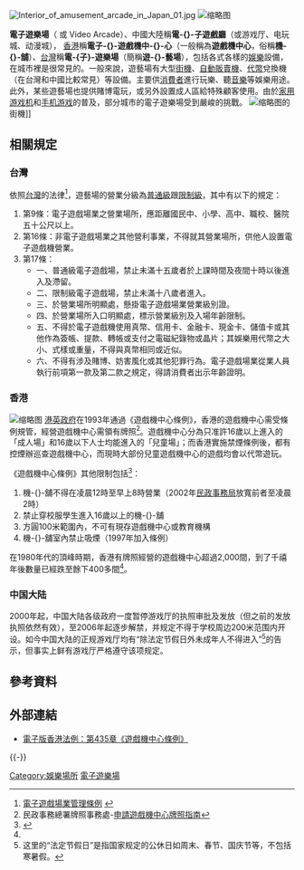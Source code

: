 {{noteTA
|1=zh-hans:电子游戏厅;zh-hk:遊戲機中心;zh-tw:電子遊樂場; 
|2=zh-hans:游戏厅;zh-hk:機舖;zh-tw:遊藝場; 
|3=zh-cn:街机;zh-tw:機台;zh-hk:街機;
}}
{{Expand |time=2009-09-09T09:02:22+00:00 }} 
[[File:Interior_of_amusement_arcade_in_Japan_01.jpg|thumb]]
[[File:Budapest,_Gozsdu_játékterem,_2.jpg|缩略图]]

'''電子遊樂場'''（{{lang-en|Amusement Arcade}} 或 Video Arcade）、中國大陸稱'''電-{}-子遊戲廳'''（或游戏厅、电玩城、动漫城），
[[香港|香港]]稱'''電子-{}-遊戲機中-{}-心'''（一般稱為'''遊戲機中心'''，俗稱'''機-{}-舖'''）、[[台灣|台灣]]稱'''電-{子}-遊樂場'''（簡稱'''遊-{}-藝場'''），包括各式各樣的[[娛樂|娛樂]]設備，在城市裡是很常見的。一般來說，遊藝場有大型[[街機|街機]]、[[自動販賣機|自動販賣機]]、[[代幣|代幣]]兌換機（在台灣和中國比較常見）等設備。主要供[[消費者|消費者]]進行玩樂、聽[[音樂|音樂]]等娛樂用途。此外，某些遊藝場也提供賭博電玩，或另外設置成人區給特殊顧客使用。由於[[家用游戏机|家用游戏机]]和[[手机游戏|手机游戏]]的普及，部分城市的電子遊樂場受到嚴峻的挑戰。
[[File:Musée_Mécanique_222.JPG|缩略图]]的街機]]

==相關規定==
===台灣===
依照[[台灣|台灣]]的法律<ref>[http://db.lawbank.com.tw/FLAW/FLAWDAT01.asp?lsid=FL011315 電子遊戲場業管理條例] {{webarchive|url=https://web.archive.org/web/20071024010845/http://db.lawbank.com.tw/FLAW/FLAWDAT01.asp?lsid=FL011315 |date=2007-10-24 }}</ref>，遊藝場的營業分級為[[普通級|普通級]]跟[[限制級|限制級]]，其中有以下的規定：
#第9條：電子遊戲場業之營業場所，應距離國民中、小學、高中、職校、醫院五十公尺以上。
#第16條：非電子遊戲場業之其他營利事業，不得就其營業場所，供他人設置電子遊戲機營業。
#第17條：
#*一、普通級電子遊戲場，禁止未滿十五歲者於上課時間及夜間十時以後進入及滯留。
#*二、限制級電子遊戲場，禁止未滿十八歲者進入。
#*三、於營業場所明顯處，懸掛電子遊戲場業營業級別證。
#*四、於營業場所入口明顯處，標示營業級別及入場年齡限制。
#*五、不得於電子遊戲機使用真幣、信用卡、金融卡、現金卡、儲值卡或其他作為簽帳、提款、轉帳或支付之電磁紀錄物或晶片；其娛樂用代幣之大小、式樣或重量，不得與真幣相同或近似。
#*六、不得有涉及賭博、妨害風化或其他犯罪行為。電子遊戲場業從業人員執行前項第一款及第二款之規定，得請消費者出示年齡證明。

===香港===
[[File:中環_Central_租庇利街_Jubilee_Street_創聲遊戲機中心_Chon_Shing_Game_Centre_霓虹燈招牌_Neon_Sign,_2019.jpg|缩略图]]
[[港英政府|港英政府]]在1993年通過《遊戲機中心條例》，香港的遊戲機中心需受條例規管，經營遊戲機中心需領有牌照<ref>民政事務總署牌照事務處-[http://www.hadla.gov.hk/el/filemanager/common/docs/forms/Guidance_Notes_on_Application_for_the_Grant_of_Amusement_Game_Centre_Licence_chi.pdf 申請遊戲機中心牌照指南]</ref>。遊戲機中心分為只准許16歲以上進入的「成人場」和16歲以下人士均能進入的「兒童場」；而香港實施禁煙條例後，都有控煙辦巡查遊戲機中心，而現時大部份兒童遊戲機中心的遊戲均會以代幣遊玩。

《遊戲機中心條例》其他限制包括<ref name=":0">{{Cite web|title=男孩的機舖時代：你鐘意打咩機？|url=http://www.popd.hk/男孩的機舖時代：你鐘意打咩機？/|accessdate=2020-03-17|author=Lorraine|date=2016-10-26|format=|publisher=夠Pop - PopD.hk|language=}}</ref>：
# 機-{}-舖不得在凌晨12時至早上8時營業（2002年[[民政事務局|民政事務局]]放寬前者至凌晨2時） 
# 禁止穿校服學生進入16歲以上的機-{}-舖
# 方圓100米範圍內，不可有現存遊戲機中心或教育機構
# 機-{}-舖室內禁止吸煙（1997年加入條例）

在1980年代的頂峰時期，香港有牌照經營的遊戲機中心超過2,000間，到了千禧年後數量已經跌至餘下400多間<ref name=":0" />。

===中国大陆===
2000年起，中国大陆各级政府一度暂停游戏厅的执照审批及发放（但之前的发放执照依然有效），至2006年起逐步解禁，并规定不得于学校周边200米范围内开设。如今中国大陆的正规游戏厅均有“除法定节假日外未成年人不得进入”<ref>这里的“法定节假日”是指国家规定的公休日如周末、春节、国庆节等，不包括寒暑假。</ref>的告示，但事实上鲜有游戏厅严格遵守该项规定。

== 參考資料 ==
{{Reflist}}

== 外部連結 ==
* [https://www.elegislation.gov.hk/hk/cap435 電子版香港法例：第435章《遊戲機中心條例》]{{zh-hk}}

{{-}}
{{Authority control}}

[[Category:娛樂場所|Category:娛樂場所]]
[[Category:電子遊樂場|]]